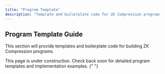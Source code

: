 ```yaml
---
title: "Program Template"
description: "Template and boilerplate code for ZK Compression programs"
---
```


## Program Template Guide

This section will provide templates and boilerplate code for building ZK Compression programs.

<Info>
  This page is under construction. Check back soon for detailed program
  templates and implementation examples.
</Info>{" "}
